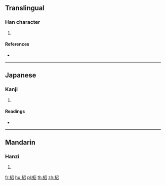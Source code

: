 {{character info/new}}
==Translingual==

===Han character===
{{Han char|rn=142|rad=虫|as=05|sn=11|four=57162|canj=LISHR}}

# {{defn|Han|sort=虫05}}

====References====
* {{Han ref|kx=1080.050|dkj=32949|dj=1548.240|hdz=42846.040|uh=86C1|ud=34497|bh=D7A2|bd=55202}}

----

==Japanese==

===Kanji===
{{ja-kanji|grade=|rs=虫05}}

# {{defn|lang=ja|sort=虫05}}

====Readings====
* {{ja-readings|on=[[ちょう]] (chō)|kun=|nanori=}}

----

==Mandarin==

===Hanzi===
{{cmn-hanzi|pin=[[diāo]] ([[diao1]])|wg=tiao<sup>1</sup>}}

# {{defn|lang=cmn|sort=虫05}}

[[fr:蛁]]
[[hu:蛁]]
[[pl:蛁]]
[[th:蛁]]
[[zh:蛁]]